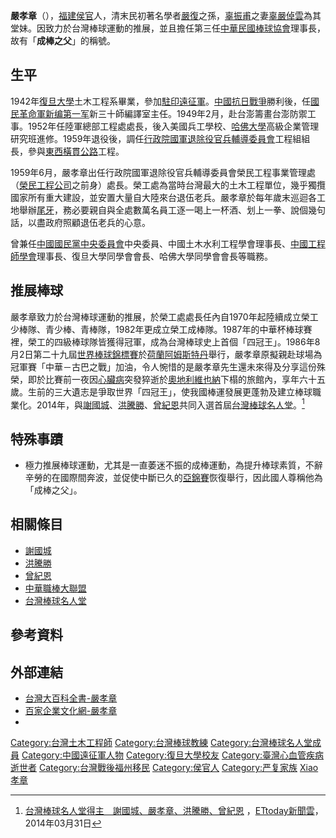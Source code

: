 {{Expand|time=2008-05-04}}
{{Infobox person
| 姓名 = 嚴孝章
| image = 1966嚴孝章.jpg
| 性別 = 男
| 出生名 = 
| 教育程度 = 
| 出生日期 = {{birth date|1921|6|27}}
| 出生地点 = {{ROC-1912}}[[福建省_(中华民国大陆时期)|福建省]][[闽海道|闽海道]][[閩侯縣|閩侯縣]]陽岐鄉
| 逝世日期 = {{death date and age|1986|8|2|1921|6|27}}
| 逝世地點 = {{AUT}}[[維也納|維也納]]
| 居住地 = 
| 国籍 = {{ROC}}
| 民族 = [[漢族|漢族]]
| 公民权 = {{ROC}}
| 职业 = 土木工程師
| 經歷 = *[[榮民工程公司|榮民工程管理處]]處長<br><span style="color: blue;">(1959年6月-1986年7月)</span>
*[[中華民國棒球協會|中華民國棒球協會]]理事長
*入選[[台灣棒球名人堂|台灣棒球名人堂]]<br><span style="color: blue;">(2014年)</span>
| 组织 = 
| 知名原因 = 推展棒球運動
| 配偶 = 
| 子女 = 
| 亲属 = 
}}
'''嚴孝章'''（{{bd|1921年|6月27日|1986年|8月2日|catIdx=Yan嚴}}），[[福建|福建]][[侯官|侯官]]人，清末民初著名學者[[嚴復|嚴復]]之孫，[[辜振甫|辜振甫]]之妻[[辜嚴倬雲|辜嚴倬雲]]為其堂妹。因致力於台灣棒球運動的推展，並且擔任第三任[[中華民國棒球協會|中華民國棒球協會]]理事長，故有「'''成棒之父'''」的稱號。

== 生平 ==
1942年[[復旦大學|復旦大學]]土木工程系畢業，參加[[中国远征军|駐印遠征軍]]。[[中國抗日戰爭|中國抗日戰爭]]勝利後，任[[國民革命軍|國民革命軍]][[国民革命军陆军新编第一军|新编第一军]]新三十師編譯室主任。1949年2月，赴台澎籌畫台澎防禦工事。1952年任陸軍總部工程處處長，後入美國兵工學校、[[哈佛大學|哈佛大學]]高級企業管理研究班進修。1959年退役後，調任[[行政院國軍退除役官兵輔導委員會|行政院國軍退除役官兵輔導委員會]]工程組組長，參與[[東西橫貫公路|東西橫貫公路]]工程。

1959年6月，嚴孝章出任行政院國軍退除役官兵輔導委員會榮民工程事業管理處（[[榮民工程公司|榮民工程公司]]之前身）處長。榮工處為當時台灣最大的土木工程單位，幾乎獨攬國家所有重大建設，並安置大量自大陸來台退伍老兵。嚴孝章於每年歲末巡迴各工地舉辦[[尾牙|尾牙]]，務必要親自與全處數萬名員工逐一喝上一杯酒、划上一拳、說個幾句話，以盡政府照顧退伍老兵的心意。

曾兼任[[中國國民黨中央委員會|中國國民黨中央委員會]]中央委員、中國土木水利工程學會理事長、[[中國工程師學會|中國工程師學會]]理事長、復旦大學同學會會長、哈佛大學同學會會長等職務。

== 推展棒球 ==
嚴孝章致力於台灣棒球運動的推展，於榮工處處長任內自1970年起陸續成立榮工少棒隊、青少棒、青棒隊，1982年更成立榮工成棒隊。1987年的中華杯棒球賽裡，榮工的四級棒球隊皆獲得冠軍，成為台灣棒球史上首個「四冠王」。1986年8月2日第二十九屆[[世界棒球錦標賽|世界棒球錦標賽]]於[[荷蘭|荷蘭]][[阿姆斯特丹|阿姆斯特丹]]舉行，嚴孝章原擬親赴球場為冠軍賽「中華－古巴之戰」加油，令人惋惜的是嚴孝章先生還未來得及分享這份殊榮，即於比賽前一夜因[[心臟病|心臟病]]突發猝逝於[[奧地利|奧地利]][[維也納|維也納]]下榻的旅館內，享年六十五歲。生前的三大遺志是爭取世界「四冠王」，使我國棒運發展更蓬勃及建立棒球職業化。2014年，與[[謝國城|謝國城]]、[[洪騰勝|洪騰勝]]、[[曾紀恩|曾紀恩]]共同入選首屆[[台灣棒球名人堂|台灣棒球名人堂]]。<ref>[http://www.ettoday.net/news/20140331/341339.htm 台灣棒球名人堂得主　謝國城、嚴孝章、洪騰勝、曾紀恩] {{Wayback|url=http://www.ettoday.net/news/20140331/341339.htm |date=20140401184731 }}，[[ETtoday新聞雲|ETtoday新聞雲]]，2014年03月31日</ref>

== 特殊事蹟 ==
*極力推展棒球運動，尤其是一直萎迷不振的成棒運動，為提升棒球素質，不辭辛勞的在國際間奔波，並促使中斷已久的[[亞錦賽|亞錦賽]]恢復舉行，因此國人尊稱他為「成棒之父」。

== 相關條目 ==
*[[謝國城|謝國城]]
*[[洪騰勝|洪騰勝]]
*[[曾紀恩|曾紀恩]]
*[[中華職棒大聯盟|中華職棒大聯盟]]
*[[台灣棒球名人堂|台灣棒球名人堂]]

==參考資料==
{{Reflist}}

== 外部連結 ==
*[http://nrch.culture.tw/twpedia.aspx?id=23840 台灣大百科全書-嚴孝章]{{Wayback|url=http://nrch.culture.tw/twpedia.aspx?id=23840 |date=20190514150112 }}
*[http://www.cnbjqywh.com/articlecontent.aspx?ClassId=42&Id=7933 百家企業文化網-嚴孝章]{{dead link|date=2018年2月 |bot=InternetArchiveBot |fix-attempted=yes }}
*{{台灣棒球維基館}}

{{台灣棒球名人堂}}
{{DEFAULTSORT:Yan嚴孝章}}
[[Category:台灣土木工程師|Category:台灣土木工程師]]
[[Category:台灣棒球教練|Category:台灣棒球教練]]
[[Category:台灣棒球名人堂成員|Category:台灣棒球名人堂成員]]
[[Category:中國遠征軍人物|Category:中國遠征軍人物]]
[[Category:復旦大學校友|Category:復旦大學校友]]
[[Category:臺灣心血管疾病逝世者|Category:臺灣心血管疾病逝世者]]
[[Category:台灣戰後福州移民|Category:台灣戰後福州移民]]
[[Category:侯官人|Category:侯官人]]
[[Category:严复家族|Category:严复家族]]
[[Category:嚴姓|Xiao孝章]]